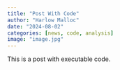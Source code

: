 ```yaml
---
title: "Post With Code"
author: "Harlow Malloc"
date: "2024-08-02"
categories: [news, code, analysis]
image: "image.jpg"
---
```


This is a post with executable code.
